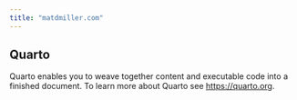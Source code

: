 ```yaml
---
title: "matdmiller.com"
---
```


## Quarto

Quarto enables you to weave together content and executable code into a finished document. To learn more about Quarto see <https://quarto.org>.
